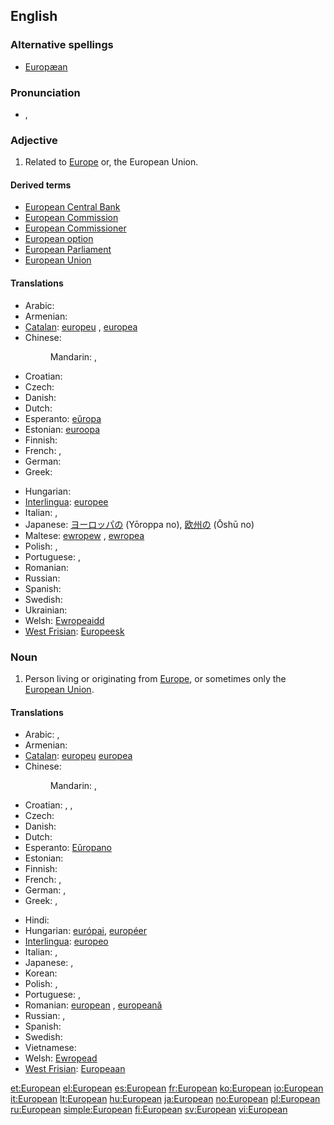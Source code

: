 {{wikipedia}}
==English==

===Alternative spellings===
* [[Europæan]] {{i|archaic}}

===Pronunciation===
* {{IPA|/ˌjʊəɹ.əˈpiː.ən/}}, {{SAMPA|/%jU@r.@"pi:.@n/}}

===Adjective===
{{en-adj}}

# Related to [[Europe]] or, the European Union.

====Derived terms====
* [[European Central Bank]]
* [[European Commission]]
* [[European Commissioner]]
* [[European option]]
* [[European Parliament]]
* [[European Union]]

====Translations====
{{trans-top|related to Europe or the European Union}}
* Arabic: {{t-|ar|أوروبي|tr='uruubiy}}
* Armenian: {{t-|hy|եվրոպական|tr=evropakan}}
* [[Catalan]]: [[europeu]] {{m}}, [[europea]] {{f}}
* Chinese:
*: Mandarin: {{t-|cmn|歐洲|alt=歐洲的|sc=Hani}},  {{t-|cmn|欧洲|alt=欧洲的|tr=Ōuzhōu-de|sc=Hani}}
* Croatian: {{t-|hr|europski|alt=èuropskī}}
* Czech: {{t+|cs|evropský|m}}
* Danish: {{t|da|europæisk}}
* Dutch: {{t+|nl|Europees}}
* Esperanto: [[eŭropa]]
* Estonian: [[euroopa]]
* Finnish: {{t+|fi|eurooppalainen}}
* French: {{t+|fr|européen|m}}, {{t+|fr|européenne|f}}
* German: {{t+|de|europäisch}}
* Greek: {{t+|el|ευρωπαϊκός|tr=evropa'ikós}}
{{trans-mid}}
* Hungarian: {{t+|hu|európai}}
* [[Interlingua]]: [[europee]]
* Italian: {{t+|it|europeo|m}}, {{t+|it|europea|f}}
* Japanese: [[ヨーロッパ]]の (Yōroppa no), [[欧州]]の (Ōshū no)
* Maltese: [[ewropew]] {{m}}, [[ewropea]] {{f}}
* Polish: {{t+|pl|europejski|m}}, {{t-|pl|europejska|f}}
* Portuguese: {{t+|pt|europeu|m}}, {{t+|pt|europeia|f}}
* Romanian: {{t|ro|european}}
* Russian: {{t+|ru|европейский|tr=jevropéjskij}}
* Spanish: {{t+|es|europeo}}
* Swedish: {{t+|sv|europeisk}}
* Ukrainian: {{t|uk|європейський|tr=jevropéjs'kyj|xs=Ukrainian}}
* Welsh: [[Ewropeaidd]]
* [[West Frisian]]: [[Europeesk]]
{{trans-bottom}}

===Noun===
{{en-noun}}

# Person living or originating from [[Europe]], or sometimes only the [[European Union]].

====Translations====
{{trans-top|person}}
* Arabic: {{t-|ar|أوروبي|m|tr='uruubiy}},  {{t-|ar|أوروبية|f|tr='urubíyya}}
* Armenian: {{t-|hy|եվրոպացի|tr=evropac'i}}
* [[Catalan]]: [[europeu]] {{m}} [[europea]] {{f}}
* Chinese:
*: Mandarin: {{t|cmn|歐洲人|sc=Hani}},  {{t|cmn|欧洲人|tr=Ōuzhōu-rén|sc=Hani}}
* Croatian: {{t-|hr|Europljanin|m|alt=Európljanin}}, {{t-|hr|Europljanka|f|alt=Európljānka}}, {{t-|hr|Europejac|m|alt=Européjac}}
* Czech: {{t-|cs|Evropan|m}}
* Danish: {{t-|da|europæer|c}}
* Dutch: {{t+|nl|Europeaan}}
* Esperanto: [[Eŭropano]]
* Estonian: {{t+|et|eurooplane}}
* Finnish: {{t+|fi|eurooppalainen}}
* French: {{t+|fr|Européen|m}}, {{t+|fr|Européenne|f}}
* German: {{t+|de|Europäer|m}}, {{t+|de|Europäerin|f}}
* Greek: {{t|el|Ευρωπαίος|m|tr=evropéos}},  {{t|el|Ευρωπαία|f|tr=evropéa}}
{{trans-mid}}
* Hindi: {{t|hi|युरोपियन|tr=yuropiyan|xs=Hindi}}
* Hungarian: [[európai]], [[européer]]
* [[Interlingua]]: [[europeo]]
* Italian: {{t+|it|europeo|m}}, {{t+|it|europea|f}}
* Japanese: {{t|ja|ヨーロッパ人|tr=Yōroppa-jin}},  {{t|ja|欧州人|tr=おうしゅうじん, Ōshū-jin}}
* Korean: {{t|ko|유럽 사람|tr=Yureop saram|sc=Hang}}
* Polish: {{t+|pl|Europejczyk|m}}, {{t+|pl|Europejka|f}}
* Portuguese: {{t+|pt|europeu|m}}, {{t+|pt|europeia|f}}
* Romanian: [[european]] {{m}}, [[europeană]] {{f}}
* Russian: {{t+|ru|европеец|m|tr=jevropéjec}},  {{t+|ru|европейка|f|tr=jevropéjka}}
* Spanish: {{t+|es|europeo}}
* Swedish: {{t+|sv|europé|c}}
* Vietnamese: {{t|vi|người Châu Âu|xs=Vietnamese}}
* Welsh: [[Ewropead]]
* [[West Frisian]]: [[Europeaan]]
{{trans-bottom}}

[[et:European]]
[[el:European]]
[[es:European]]
[[fr:European]]
[[ko:European]]
[[io:European]]
[[it:European]]
[[lt:European]]
[[hu:European]]
[[ja:European]]
[[no:European]]
[[pl:European]]
[[ru:European]]
[[simple:European]]
[[fi:European]]
[[sv:European]]
[[vi:European]]
